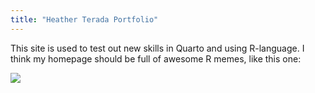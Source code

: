 ```yaml
---
title: "Heather Terada Portfolio"
---
```


This site is used to test out new skills in Quarto and using R-language.
I think my homepage should be full of awesome R memes, like this one:

![](modeling.png)